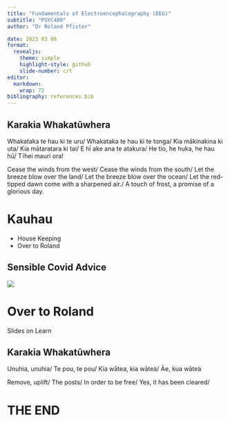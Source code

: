 ```yaml
---
title: "Fundamentals of Electroencephalography (EEG)"
subtitle: "PSYC480"
author: "Dr Roland Pfister"

date: 2023 03 06
format: 
  revealjs:
    theme: simple
    highlight-style: github
    slide-number: c/t
editor: 
  markdown: 
    wrap: 72
bibliography: references.bib
---
```


## Karakia Whakatūwhera {background-color="#346bc8"}

::: {layout="[[50, 50], [100]]"}
Whakataka te hau ki te uru/ Whakataka te hau ki te tonga/ Kia mākinakina
ki uta/ Kia mātaratara ki tai/ E hī ake ana te atakura/ He tio, he huka,
he hau hū/ Tīhei mauri ora!

Cease the winds from the west/ Cease the winds from the south/ Let the
breeze blow over the land/ Let the breeze blow over the ocean/ Let the
red-tipped dawn come with a sharpened air./ A touch of frost, a promise
of a glorious day.
:::

# Kauhau {background-color="orange"}

::: incremental
-   House Keeping
-   Over to Roland
:::

## Sensible Covid Advice {background-color="#346bc8"}

![](/figs/COMR4025_Traffic_Light_LCDs.png)

# Over to Roland {background-color="#346bc8"}

Slides on Learn

## Karakia Whakatūwhera {background-color="#346bc8"}

::: {layout="[[50, 50], [100]]"}
Unuhia, unuhia/ Te pou, te pou/ Kia wātea, kia wātea/ Āe, kua wātea

Remove, uplift/ The posts/ In order to be free/ Yes, it has been
cleared/
:::

# THE END {background-color="orange"}
